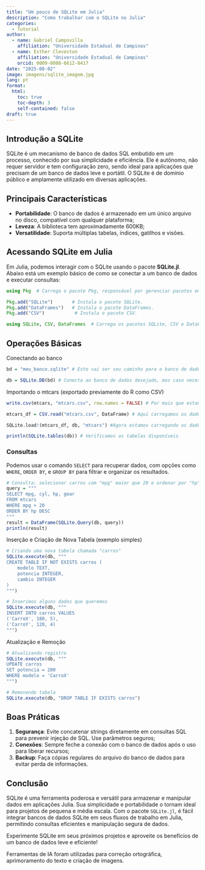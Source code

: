 ```yaml
---
title: "Um pouco de SQLite em Julia"
description: "Como trabalhar com o SQLite no Julia"
categories:
  - Tutorial
author:
  - name: Gabriel Campovilla
    affiliation: "Universidade Estadual de Campinas"
  - name: Esther Cleveston
    affiliation: "Universidade Estadual de Campinas"
    orcid: 0009-0008-6612-8417
date: "2025-08-02"
image: imagens/sqlite_imagem.jpg
lang: pt
format:
  html:
    toc: true
    toc-depth: 3
    self-contained: false
draft: true
---
```




## Introdução a SQLite

::: justify
SQLite é um mecanismo de banco de dados SQL embutido em um processo, conhecido por sua simplicidade e eficiência. Ele é autônomo, não requer servidor e tem configuração zero, sendo ideal para aplicações que precisam de um banco de dados leve e portátil. O SQLite é de domínio público e amplamente utilizado em diversas aplicações.
:::

## Principais Características

::: justify
-   **Portabilidade**: O banco de dados é armazenado em um único arquivo no disco, compatível com qualquer plataforma;
-   **Leveza**: A biblioteca tem aproximadamente 600KB;
-   **Versatilidade**: Suporta múltiplas tabelas, índices, gatilhos e visões.
:::


## Acessando SQLite em Julia

::: justify
Em Julia, podemos interagir com o SQLite usando o pacote **SQLite.jl**. Abaixo está um exemplo básico de como se conectar a um banco de dados e executar consultas:
:::

```julia
using Pkg  # Carrega o pacote Pkg, responsável por gerenciar pacotes em Julia.

Pkg.add("SQLite")       # Instala o pacote SQLite.
Pkg.add("DataFrames")   # Instala o pacote DataFrames.
Pkg.add("CSV")           # Instala o pacote CSV.

using SQLite, CSV, DataFrames  # Carrega os pacotes SQLite, CSV e DataFrames para uso no código.
```

## Operações Básicas

::: justify
Conectando ao banco
:::

```r
bd = "meu_banco.sqlite" # Este vai ser seu caminho para o banco de dados

db = SQLite.DB(bd) # Conecta ao banco de dados desejado, mas caso necessário cria se não existir

```

::: justify
Importando o mtcars (exportado previamente do R como CSV)
:::

```r
write.csv(mtcars, "mtcars.csv", row.names = FALSE) # Por mais que estamos usando o R, ainda é possível utilizar os bancos de dados que o mesmo possui, assim usaremos o mtcars

```

```r
mtcars_df = CSV.read("mtcars.csv", DataFrame) # Aqui carregamos os dados do CSV em um DataFrame

SQLite.load!(mtcars_df, db, "mtcars") #Agora estamos carregando os dados no banco SQLite na tabela "mtcars"

println(SQLite.tables(db)) # Verificamos as tabelas disponíveis

```

### Consultas

::: justify
Podemos usar o comando `SELECT` para recuperar dados, com opções como `WHERE`, `ORDER BY`, e `GROUP BY` para filtrar e organizar os resultados.
:::

```r
# Consulta: selecionar carros com "mpg" maior que 20 e ordenar por "hp"
query = """
SELECT mpg, cyl, hp, gear
FROM mtcars
WHERE mpg > 20
ORDER BY hp DESC
"""
result = DataFrame(SQLite.Query(db, query))
println(result)


```

::: justify
Inserção e Criação de Nova Tabela (exemplo simples)
:::

```r
# Criando uma nova tabela chamada "carros"
SQLite.execute(db, """
CREATE TABLE IF NOT EXISTS carros (
    modelo TEXT,
    potencia INTEGER,
    cambio INTEGER
)
""")

# Inserimos alguns dados que queremos 
SQLite.execute(db, """
INSERT INTO carros VALUES
('CarroX', 180, 5),
('CarroY', 120, 4)
""")

```

::: justify
Atualização e Remoção
:::

```r
# Atualizando registro
SQLite.execute(db, """
UPDATE carros
SET potencia = 200
WHERE modelo = 'CarroX'
""")

# Removendo tabela
SQLite.execute(db, "DROP TABLE IF EXISTS carros")

```

## Boas Práticas

::: justify
1.  **Segurança**: Evite concatenar strings diretamente em consultas SQL para prevenir injeção de SQL. Use parâmetros seguros;
2.  **Conexões**: Sempre feche a conexão com o banco de dados após o uso para liberar recursos;
3.  **Backup**: Faça cópias regulares do arquivo do banco de dados para evitar perda de informações.
:::

## Conclusão

::: justify
SQLite é uma ferramenta poderosa e versátil para armazenar e manipular dados em aplicações Julia. Sua simplicidade e portabilidade o tornam ideal para projetos de pequena e média escala. Com o pacote `SQLite.jl`, é fácil integrar bancos de dados SQLite em seus fluxos de trabalho em Julia, permitindo consultas eficientes e manipulação segura de dados.
:::

::: justify
Experimente SQLite em seus próximos projetos e aproveite os benefícios de um banco de dados leve e eficiente!
:::

::: callout-note
Ferramentas de IA foram utilizadas para correção ortográfica, aprimoramento do texto e criação de imagens.
:::
